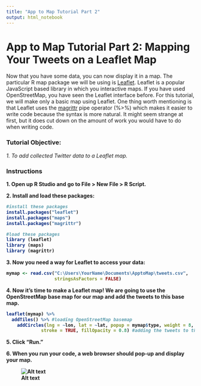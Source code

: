 ```yaml
---
title: "App to Map Tutorial Part 2"
output: html_notebook
---
```


<h1>App to Map Tutorial Part 2: Mapping Your Tweets on a Leaflet Map</h1>


Now that you have some data, you can now display it in a map. The particular R map package we will be using is <a href = "https://rstudio.github.io/leaflet/">Leaflet</a>. Leaflet is a popular JavaScript based library in which you interactive maps. If you have used OpenStreetMap, you have seen the Leaflet interface before. For this tutorial, we will make only a basic map using Leaflet. One thing worth mentioning is that Leaflet uses the <a href = "https://github.com/smbache/magrittr">magrittr</a> pipe operator (%>%) which makes it easier to write code because the syntax is more natural. It might seem strange at first, but it does cut down on the amount of work you would have to do when writing code. 

<h3>Tutorial Objective:</h3>

<i>1. To add collected Twitter data to a Leaflet map.</i>


<h3>Instructions</h3>
<b>1. Open up R Studio and go to File > New File > R Script. 

<b>2. Install and load these packages:</b>
```r
#install these packages
install.packages("leaflet")
install.packages("maps")
install.packages("magrittr")

#load these packages
library (leaflet)
library (maps)
library (magrittr)
```

<b>3. Now you need a way for Leaflet to access your data:</b>
```r
mymap <- read.csv("C:\Users\YourName\Documents\ApptoMap\tweets.csv",
                  stringsAsFactors = FALSE)
```

<b>4. Now it's time to make a Leaflet map! We are going to use the OpenStreetMap base map for 
      our map and add the tweets to this base map.</b>
```r
leaflet(mymap) %>%
  addTiles() %>% #loading OpenStreetMap basemap
    addCircles(lng = ~lon, lat = ~lat, popup = mymap$type, weight = 8, radius = 40, color = "#fb3004",
             stroke = TRUE, fillOpacity = 0.8) #adding the tweets to the map.
```

<b>5. Click "Run." </b>

<b>6. When you run your code, a web browser should pop-up and display your map. 
    
![Alt text](C:/Users/Dorris/Documents/ApptoMap/ATM/leafletmap.jpg)



